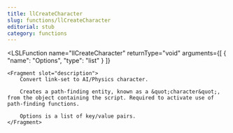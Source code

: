 ```yaml
---
title: llCreateCharacter
slug: functions/llCreateCharacter
editorial: stub
category: functions
---
```


<LSLFunction
	name="llCreateCharacter"
	returnType="void"
	arguments={[
	{
		"name": "Options",
		"type": "list"
	}
]}
>
	<Fragment slot="description">
		Convert link-set to AI/Physics character.
		
		Creates a path-finding entity, known as a &quot;character&quot;, from the object containing the script. Required to activate use of path-finding functions.
		
		Options is a list of key/value pairs.
	</Fragment>
</LSLFunction>
